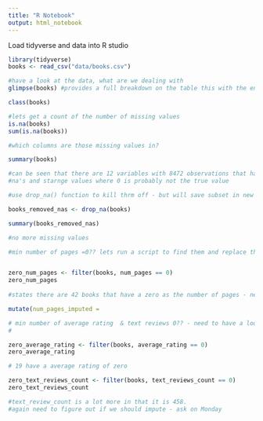 ```yaml
---
title: "R Notebook"
output: html_notebook
---
```

Load tidyverse and data into R studio
```r
library(tidyverse)
books <- read_csv("data/books.csv")

#have a look at the data, what are we dealing with 
glimpse(books) #provides a full breakdown on the table this with the environment window will provide a full 

class(books)
```

```r

#lets get a count of the number of missing values
is.na(books)
sum(is.na(books))

```

```r
#which columns are those missing values in?

summary(books)

#can be seen that there are 12 variables with 8472 observations that have some 
#na's and starnge values where 0 is probably not the true value

```
```r
#use drop_na() function to kill thrm off - but will save subset in new variable first 

books_removed_nas <- drop_na(books)

summary(books_removed_nas)

#no more missing values

```

```r
#min number of pages =0?? lets run a script to find them and replace their values - first need to find how many books have 0 pages


zero_num_pages <- filter(books, num_pages == 0) 
zero_num_pages
 
#states there are 42 books that have a zero as the number of pages - need to figure out should we drop or impute - reckon we drop them but not sure how to make this conclusion.

mutate(num_pages_imputed = 

# min number of average rating  & text reviews 0?? - need to have a look at these
#

zero_average_rating <- filter(books, average_rating == 0) 
zero_average_rating

# 19 have a average rating of zero

zero_text_reviews_count <- filter(books, text_reviews_count == 0)
zero_text_reviews_count

#text_review_count is a lot more in that it is 458.
#again need to figure out if we should impute - ask on Monday 

```

